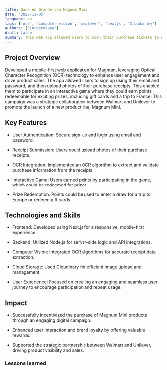 ```yaml
---
title: Gana en Grande con Magnum Mini
date: '2023-11-05'
language: en
tags: ['ocr', 'computer-vision', 'unilever', 'nextjs', 'Cloudinary']
authors: ['jorgezozaya']
draft: false
summary: This web app allowed users to scan their purchase tickets to win points and redeem them for prizes.
---
```



## Project Overview

Developed a mobile-first web application for Magnum, leveraging Optical Character Recognition (OCR) technology to enhance user engagement and drive product sales. The app allowed users to sign up using their email and password, and then upload photos of their purchase receipts. This enabled them to participate in an interactive game where they could earn points redeemable for exciting prizes, including gift cards and a trip to France. This campaign was a strategic collaboration between Walmart and Unilever to promote the launch of a new product line, Magnum Mini.


## Key Features

+ User Authentication: Secure sign-up and login using email and password.

+ Receipt Submission: Users could upload photos of their purchase receipts.

+ OCR Integration: Implemented an OCR algorithm to extract and validate purchase information from the receipts.

+ Interactive Game: Users earned points by participating in the game, which could be redeemed for prizes.

+ Prize Redemption: Points could be used to enter a draw for a trip to Europe or redeem gift cards.


## Technologies and Skills

+ Frontend: Developed using Next.js for a responsive, mobile-first experience.

+ Backend: Utilized Node.js for server-side logic and API integrations.

+ Computer Vision: Integrated OCR algorithms for accurate receipt data extraction.

+ Cloud Storage: Used Cloudinary for efficient image upload and management.

+ User Experience: Focused on creating an engaging and seamless user journey to encourage participation and repeat usage.


## Impact

+ Successfully incentivized the purchase of Magnum Mini products through an engaging digital campaign.

+ Enhanced user interaction and brand loyalty by offering valuable rewards.

+ Supported the strategic partnership between Walmart and Unilever, driving product visibility and sales.




### Lessons learned

